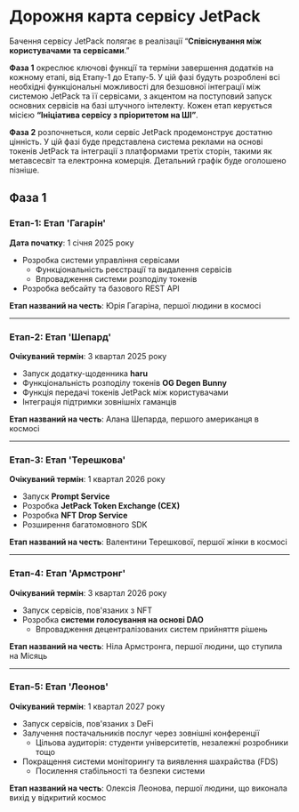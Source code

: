 # Дорожня карта сервісу JetPack

Бачення сервісу JetPack полягає в реалізації “**Співіснування між користувачами та сервісами**.”

**Фаза 1** окреслює ключові функції та терміни завершення додатків на кожному етапі, від Етапу-1 до Етапу-5. У цій фазі будуть розроблені всі необхідні функціональні можливості для безшовної інтеграції між системою JetPack та її сервісами, з акцентом на поступовий запуск основних сервісів на базі штучного інтелекту. Кожен етап керується місією **“Ініціатива сервісу з пріоритетом на ШІ”**.

**Фаза 2** розпочнеться, коли сервіс JetPack продемонструє достатню цінність. У цій фазі буде представлена система реклами на основі токенів JetPack та інтеграції з платформами третіх сторін, такими як метавсесвіт та електронна комерція. Детальний графік буде оголошено пізніше.


## Фаза 1

### **Етап-1: Етап 'Гагарін'**
**Дата початку**: 1 січня 2025 року

- Розробка системи управління сервісами
  - Функціональність реєстрації та видалення сервісів
  - Впровадження системи розподілу токенів
- Розробка вебсайту та базового REST API

**Етап названий на честь**: Юрія Гагаріна, першої людини в космосі

---

### **Етап-2: Етап 'Шепард'**
**Очікуваний термін**: 3 квартал 2025 року

- Запуск додатку-щоденника **haru**
- Функціональність розподілу токенів **OG Degen Bunny**
- Функція передачі токенів JetPack між користувачами
- Інтеграція підтримки зовнішніх гаманців

**Етап названий на честь**: Алана Шепарда, першого американця в космосі

---

### **Етап-3: Етап 'Терешкова'**
**Очікуваний термін**: 1 квартал 2026 року

- Запуск **Prompt Service**
- Розробка **JetPack Token Exchange (CEX)**
- Розробка **NFT Drop Service**
- Розширення багатомовного SDK

**Етап названий на честь**: Валентини Терешкової, першої жінки в космосі

---

### **Етап-4: Етап 'Армстронг'**
**Очікуваний термін**: 3 квартал 2026 року

- Запуск сервісів, пов'язаних з NFT
- Розробка **системи голосування на основі DAO**
  - Впровадження децентралізованих систем прийняття рішень

**Етап названий на честь**: Ніла Армстронга, першої людини, що ступила на Місяць

---

### **Етап-5: Етап 'Леонов'**
**Очікуваний термін**: 1 квартал 2027 року

- Запуск сервісів, пов'язаних з DeFi
- Залучення постачальників послуг через зовнішні конференції
  - Цільова аудиторія: студенти університетів, незалежні розробники тощо
- Покращення системи моніторингу та виявлення шахрайства (FDS)
  - Посилення стабільності та безпеки системи

**Етап названий на честь**: Олексія Леонова, першої людини, що виконала вихід у відкритий космос